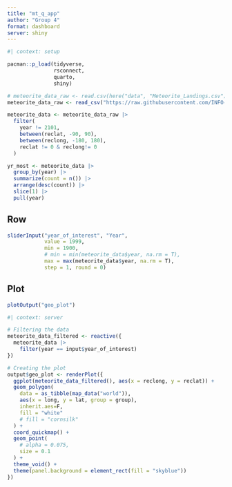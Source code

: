 ```yaml
---
title: "mt_q_app"
author: "Group 4"
format: dashboard
server: shiny
---
```


```r
#| context: setup

pacman::p_load(tidyverse,
               rsconnect,
               quarto,
               shiny)

# meteorite_data_raw <- read.csv(here("data", "Meteorite_Landings.csv"))
meteorite_data_raw <- read_csv("https://raw.githubusercontent.com/INFO-526-S24/project-final-VizWizards/main/data/Meteorite_Landings.csv")

meteorite_data <- meteorite_data_raw |> 
  filter(
    year != 2101,
    between(reclat, -90, 90),
    between(reclong, -180, 180),
    reclat != 0 & reclong!= 0
  )

yr_most <- meteorite_data |> 
  group_by(year) |> 
  summarize(count = n()) |> 
  arrange(desc(count)) |> 
  slice(1) |> 
  pull(year)
```

## Row {height=10%}

```r
sliderInput("year_of_interest", "Year",
            value = 1999,
            min = 1900,
            # min = min(meteorite_data$year, na.rm = T),
            max = max(meteorite_data$year, na.rm = T),
            step = 1, round = 0)
```

## Plot {height=90%}

```r
plotOutput("geo_plot")
```

<!-- # Data -->

<!-- ```{r} -->

<!-- ``` -->

```r
#| context: server

# Filtering the data
meteorite_data_filtered <- reactive({
  meteorite_data |> 
    filter(year == input$year_of_interest)
})

# Creating the plot
output$geo_plot <- renderPlot({
  ggplot(meteorite_data_filtered(), aes(x = reclong, y = reclat)) +
  geom_polygon(
    data = as_tibble(map_data("world")),
    aes(x = long, y = lat, group = group),
    inherit.aes=F,
    fill = "white"
    # fill = "cornsilk"
  ) +
  coord_quickmap() +
  geom_point(
    # alpha = 0.075,
    size = 0.1
  ) +
  theme_void() +
  theme(panel.background = element_rect(fill = "skyblue"))
})
```
